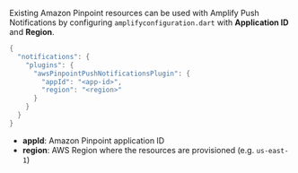 Existing Amazon Pinpoint resources can be used with Amplify Push Notifications by configuring `amplifyconfiguration.dart` with **Application ID** and **Region**.

```dart
{
  "notifications": {
    "plugins": {
      "awsPinpointPushNotificationsPlugin": {
        "appId": "<app-id>",
        "region": "<region>"
      }
    }
  }
}
```

- **appId**: Amazon Pinpoint application ID
- **region**: AWS Region where the resources are provisioned (e.g. `us-east-1`)
